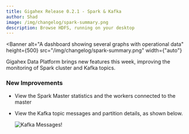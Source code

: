 ```yaml
---
title: Gigahex Release 0.2.1 - Spark & Kafka
author: Shad
image: /img/changelog/spark-summary.png
description: Browse HDFS, running on your desktop
---
```



<Banner
  alt="A dashboard showing several graphs with operational data"
  height={500}
  src="/img/changelog/spark-summary.png"
  width={"auto"}
></Banner>

Gigahex Data Platform brings new features this week, improving the monitoring of
Spark cluster and Kafka topics.

### New Improvements

- View the Spark Master statistics and the workers connected to the master

- View the Kafka topic messages and partition details, as shown below.

  ![Kafka Messages!](/img/changelog/kafka-msgs.png "View Kafka messsages")

<!--truncate-->
